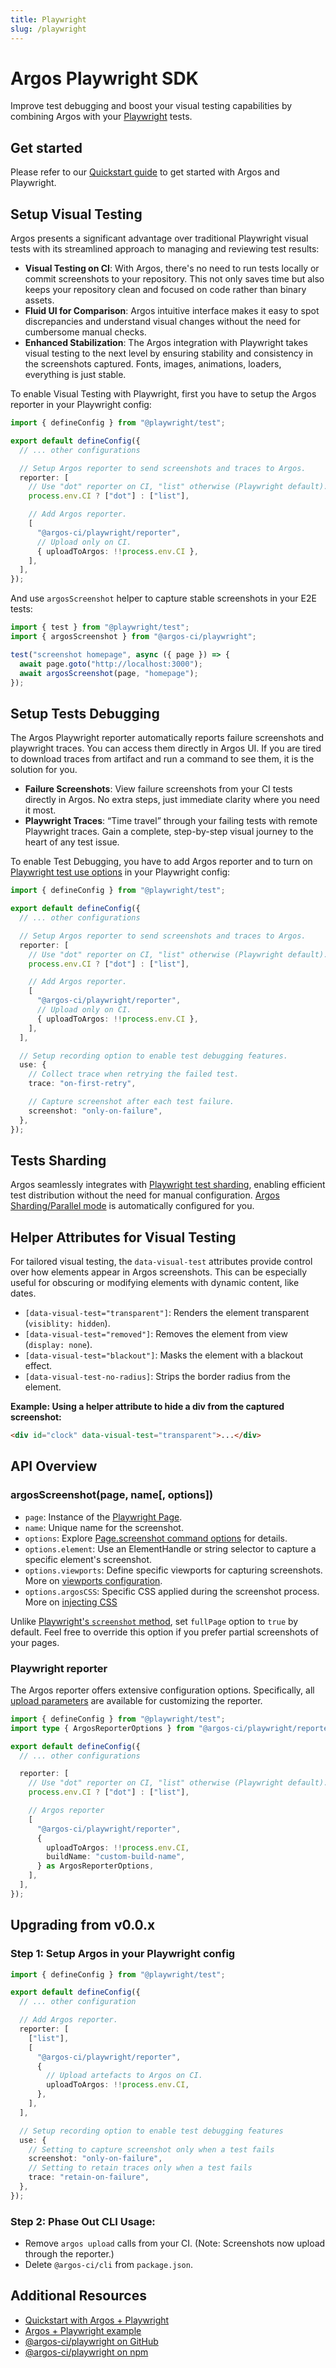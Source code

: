 ```yaml
---
title: Playwright
slug: /playwright
---
```


# Argos Playwright SDK

Improve test debugging and boost your visual testing capabilities by combining Argos with your [Playwright](https://playwright.dev/) tests.

## Get started

Please refer to our [Quickstart guide](/quickstart/playwright) to get started with Argos and Playwright.

## Setup Visual Testing

Argos presents a significant advantage over traditional Playwright visual tests with its streamlined approach to managing and reviewing test results:

- **Visual Testing on CI**: With Argos, there's no need to run tests locally or commit screenshots to your repository. This not only saves time but also keeps your repository clean and focused on code rather than binary assets.
- **Fluid UI for Comparison**: Argos intuitive interface makes it easy to spot discrepancies and understand visual changes without the need for cumbersome manual checks.
- **Enhanced Stabilization**: The Argos integration with Playwright takes visual testing to the next level by ensuring stability and consistency in the screenshots captured. Fonts, images, animations, loaders, everything is just stable.

To enable Visual Testing with Playwright, first you have to setup the Argos reporter in your Playwright config:

```ts title="playwright.config.ts"
import { defineConfig } from "@playwright/test";

export default defineConfig({
  // ... other configurations

  // Setup Argos reporter to send screenshots and traces to Argos.
  reporter: [
    // Use "dot" reporter on CI, "list" otherwise (Playwright default).
    process.env.CI ? ["dot"] : ["list"],

    // Add Argos reporter.
    [
      "@argos-ci/playwright/reporter",
      // Upload only on CI.
      { uploadToArgos: !!process.env.CI },
    ],
  ],
});
```

And use `argosScreenshot` helper to capture stable screenshots in your E2E tests:

```ts title="tests/example.spec.ts"
import { test } from "@playwright/test";
import { argosScreenshot } from "@argos-ci/playwright";

test("screenshot homepage", async ({ page }) => {
  await page.goto("http://localhost:3000");
  await argosScreenshot(page, "homepage");
});
```

## Setup Tests Debugging

The Argos Playwright reporter automatically reports failure screenshots and playwright traces. You can access them directly in Argos UI. If you are tired to download traces from artifact and run a command to see them, it is the solution for you.

- **Failure Screenshots**: View failure screenshots from your CI tests directly in Argos. No extra steps, just immediate clarity where you need it most.
- **Playwright Traces**: “Time travel” through your failing tests with remote Playwright traces. Gain a complete, step-by-step visual journey to the heart of any test issue.

To enable Test Debugging, you have to add Argos reporter and to turn on [Playwright test use options](https://playwright.dev/docs/test-use-options) in your Playwright config:

```ts title="playwright.config.ts"
import { defineConfig } from "@playwright/test";

export default defineConfig({
  // ... other configurations

  // Setup Argos reporter to send screenshots and traces to Argos.
  reporter: [
    // Use "dot" reporter on CI, "list" otherwise (Playwright default).
    process.env.CI ? ["dot"] : ["list"],

    // Add Argos reporter.
    [
      "@argos-ci/playwright/reporter",
      // Upload only on CI.
      { uploadToArgos: !!process.env.CI },
    ],
  ],

  // Setup recording option to enable test debugging features.
  use: {
    // Collect trace when retrying the failed test.
    trace: "on-first-retry",

    // Capture screenshot after each test failure.
    screenshot: "only-on-failure",
  },
});
```

## Tests Sharding

Argos seamlessly integrates with [Playwright test sharding](https://playwright.dev/docs/test-sharding), enabling efficient test distribution without the need for manual configuration. [Argos Sharding/Parallel mode](/parallel-testing) is automatically configured for you.

## Helper Attributes for Visual Testing

For tailored visual testing, the `data-visual-test` attributes provide control over how elements appear in Argos screenshots. This can be especially useful for obscuring or modifying elements with dynamic content, like dates.

- `[data-visual-test="transparent"]`: Renders the element transparent (`visiblity: hidden`).
- `[data-visual-test="removed"]`: Removes the element from view (`display: none`).
- `[data-visual-test="blackout"]`: Masks the element with a blackout effect.
- `[data-visual-test-no-radius]`: Strips the border radius from the element.

**Example: Using a helper attribute to hide a div from the captured screenshot:**

```html
<div id="clock" data-visual-test="transparent">...</div>
```

## API Overview

### argosScreenshot(page, name[, options])

- `page`: Instance of the [Playwright Page](https://playwright.dev/docs/api/class-page).
- `name`: Unique name for the screenshot.
- `options`: Explore [Page.screenshot command options](https://playwright.dev/docs/api/class-page#page-screenshot) for details.
- `options.element`: Use an ElementHandle or string selector to capture a specific element's screenshot.
- `options.viewports`: Define specific viewports for capturing screenshots. More on [viewports configuration](/viewports).
- `options.argosCSS`: Specific CSS applied during the screenshot process. More on [injecting CSS](/injecting-css)

Unlike [Playwright's `screenshot` method](https://playwright.dev/docs/api/class-page#page-screenshot), set `fullPage` option to `true` by default. Feel free to override this option if you prefer partial screenshots of your pages.

### Playwright reporter

The Argos reporter offers extensive configuration options. Specifically, all [upload parameters](https://js-sdk-reference.argos-ci.com/interfaces/uploadparameters) are available for customizing the reporter.

```ts title="playwright.config.ts"
import { defineConfig } from "@playwright/test";
import type { ArgosReporterOptions } from "@argos-ci/playwright/reporter";

export default defineConfig({
  // ... other configurations

  reporter: [
    // Use "dot" reporter on CI, "list" otherwise (Playwright default).
    process.env.CI ? ["dot"] : ["list"],

    // Argos reporter
    [
      "@argos-ci/playwright/reporter",
      {
        uploadToArgos: !!process.env.CI,
        buildName: "custom-build-name",
      } as ArgosReporterOptions,
    ],
  ],
});
```

## Upgrading from v0.0.x

### Step 1: Setup Argos in your Playwright config

```typescript
import { defineConfig } from "@playwright/test";

export default defineConfig({
  // ... other configuration

  // Add Argos reporter.
  reporter: [
    ["list"],
    [
      "@argos-ci/playwright/reporter",
      {
        // Upload artefacts to Argos on CI.
        uploadToArgos: !!process.env.CI,
      },
    ],
  ],

  // Setup recording option to enable test debugging features
  use: {
    // Setting to capture screenshot only when a test fails
    screenshot: "only-on-failure",
    // Setting to retain traces only when a test fails
    trace: "retain-on-failure",
  },
});
```

### Step 2: Phase Out CLI Usage:

- Remove `argos upload` calls from your CI. (Note: Screenshots now upload through the reporter.)
- Delete `@argos-ci/cli` from `package.json`.

## Additional Resources

- [Quickstart with Argos + Playwright](/quickstart/playwright)
- [Argos + Playwright example](https://github.com/argos-ci/argos/tree/main/examples/playwright)
- [@argos-ci/playwright on GitHub](https://github.com/argos-ci/argos-javascript/tree/main/packages/playwright)
- [@argos-ci/playwright on npm](https://www.npmjs.com/package/@argos-ci/playwright)
